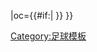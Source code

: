 {{fb team |t=奥林匹亚威廉港 |tan=奥林匹亚威廉港 |tc=GER |abb={{#if:{{{abb|}}}|}} |oc={{#if:{{{oc|}}}|{{{oc}}} }} }}<!--
--><noinclude>[[Category:足球模板]]</noinclude>